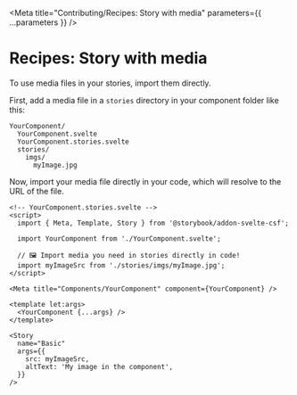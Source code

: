 
<Meta
  title="Contributing/Recipes: Story with media"
  parameters={{ ...parameters }}
/>

# Recipes: Story with media

To use media files in your stories, import them directly.

First, add a media file in a `stories` directory in your component folder like this:

```
YourComponent/
  YourComponent.svelte
  YourComponent.stories.svelte
  stories/
    imgs/
      myImage.jpg
```

Now, import your media file directly in your code, which will resolve to the URL of the file.

```svelte
<!-- YourComponent.stories.svelte -->
<script>
  import { Meta, Template, Story } from '@storybook/addon-svelte-csf';

  import YourComponent from './YourComponent.svelte';

  // 🖼️ Import media you need in stories directly in code!
  import myImageSrc from './stories/imgs/myImage.jpg';
</script>

<Meta title="Components/YourComponent" component={YourComponent} />

<template let:args>
  <YourComponent {...args} />
</template>

<Story
  name="Basic"
  args={{
    src: myImageSrc,
    altText: 'My image in the component',
  }}
/>
```
